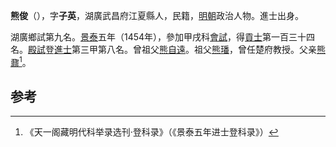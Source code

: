 '''熊俊'''（{{bd|1422年||？}}），字'''子英'''，湖廣武昌府江夏縣人，民籍，[[明朝|明朝]]政治人物。進士出身。

湖廣鄉試第九名。[[景泰|景泰]]五年（1454年），參加甲戌科[[會試|會試]]，得[[貢士|貢士]]第一百三十四名。[[殿試|殿試]]登[[進士|進士]]第三甲第八名。曾祖父[[熊自遠|熊自遠]]。祖父[[熊璠|熊璠]]，曾任楚府教授。父亲[[熊鼐|熊鼐]]<ref>《天一阁藏明代科举录选刊·登科录》（《景泰五年进士登科录》）</ref>。

==参考==
{{reflist}}
{{明朝人物小作品}}
{{景泰五年甲戌科殿試金榜}}